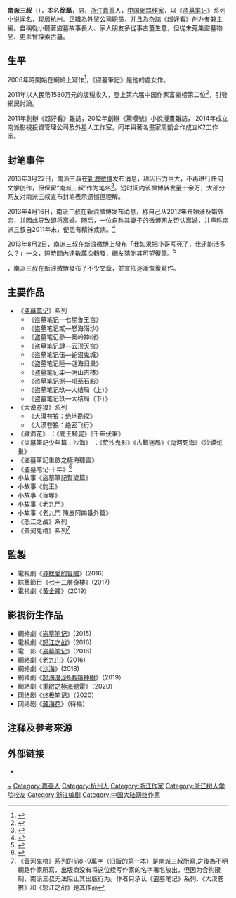 {{Infobox writer 
| name         = 徐磊
| image        = 
| imagesize    = 220px 
| caption      = 
| birthname    = 
| pseudonym    = 南派三叔
| birthdate    = {{Birth date and age|1982|2|20}}
| birthplace   = {{CHN}}[[浙江省|浙江省]][[嘉兴市|嘉兴市]][[嘉善县|嘉善县]]
| deathdate    = 
| deathplace   = 
| residence    = [[浙江|浙江]][[杭州|杭州]]
| occupation   = [[作家|作家]]、[[企业家|企业家]]
| nationality  = {{PRC}}
| ethnicity    = [[汉族|汉族]] 
| citizenship  = 
| education    = 大学
| alma_mater   = [[浙江树人学院|浙江树人学院]]
| period       = 2006年至今 
| genre        = 小說
| subject      = 
| movement     = 
| notableworks = 《[[盜墓筆記|盜墓筆記]]》
| parents      =
| spouse       = 
| partner      = 
| children     = 
| relatives    = 
| influences   = 
| influenced   = 
| awards       ={{Awards|award=第七届中国作家富豪榜·最佳冒险小说奖 |year=2012年 |title=《[[盗墓笔记|盗墓笔记]]》}} 
| signature    = 
| website      ={{url|http://www.motie.com/people/18|南派三叔磨铁中文网个人主页}}
}}
'''南派三叔'''（{{Bd|1982年|2月20日}}），本名'''徐磊'''，男，[[浙江省|浙江]][[嘉善县|嘉善]]人，[[中华人民共和国|中国]][[網路作家|網路作家]]，以《[[盗墓笔记|盗墓笔记]]》系列小说闻名，现居[[杭州|杭州]]。正職為外贸公司职员，并且為杂誌《超好看》创办者兼主編。自稱從小聽著盜墓故事長大、家人朋友多從事古董生意，但從未蒐集盜墓物品、更未曾探索古墓。

== 生平 ==
2006年時開始在網絡上寫作<ref>{{Cite_web|url=http://tieba.bai111du.com/p/109470253?pid=100919835598&cid=0#100919835598|title=回复：七星鲁王宫_鬼吹灯吧_百度贴吧|accessdate=2016-12-06|language=zh-Hans}}{{dead link|date=2017年11月 |bot=InternetArchiveBot |fix-attempted=yes }}</ref>，《盜墓筆記》是他的處女作。

2011年以人民幣1580万元的版税收入，登上第六届中国作家富豪榜第二位<ref>{{cite web|url=http://news.163.com/11/1121/06/7JC564UL0001124J_all.html|title=媒体发布2011第六届中国作家富豪榜|publisher=網易新聞|date=2011-11-21|accessdate=2013-03-28|language=zh-cn|archive-url=https://web.archive.org/web/20111124074320/http://news.163.com/11/1121/06/7JC564UL0001124J_all.html|archive-date=2011-11-24|dead-url=yes}}</ref>，引發網民討論。

2011年創辦《超好看》雜誌，2012年創辦《驚嘆號》小說漫畫雜誌， 2014年成立南派影視投資管理公司及外星人工作室，同年與著名畫家周凱合作成立K2工作室。

== 封笔事件 ==
2013年3月22日，南派三叔在[[新浪微博|新浪微博]]发布消息，称因压力巨大，不再进行任何文学创作，但保留“南派三叔”作为笔名<ref>{{Cite web |url=http://weibo.com/1237869662/zoEfOE5Nq |title=南派三叔於新浪微博上所發表的聲明 |access-date=2013-03-26 |archive-date=2020-04-21 |archive-url=https://web.archive.org/web/20200421030721/https://www.weibo.com/1237869662/zoEfOE5Nq |dead-url=no }}</ref>。短时间内该微博转发量十余万，大部分网友对南派三叔宣布封笔表示遗憾但理解。

2013年4月16日，南派三叔在新浪微博发布消息，称自己从2012年开始涉及婚外恋，并因此导致即将离婚。随后，一位自称其妻子的微博网友否认离婚，并声称南派三叔自2011年末，便患有精神疾病。<ref>{{Cite web |url=http://ent.longhoo.net/2013-04/16/content_10635168.htm |title=南派三叔自爆因出轨而离婚 妻子发声明否认称其精神分裂 |accessdate=2013-04-16 |archive-date=2013-08-30 |archive-url=https://web.archive.org/web/20130830012730/http://ent.longhoo.net/2013-04/16/content_10635168.htm |dead-url=no }}</ref>

2013年8月2日，南派三叔在新浪微博上發布「我如果把小哥写死了，我还能活多久？」一文，短時間內達數萬次轉發，網友猜測其可望復筆。<ref>{{Cite web |url=http://weibo.com/1237869662/A2RvfBNlY |title=南派三叔於新浪微博上所發布的文章 |access-date=2013-08-02 |archive-date=2014-03-08 |archive-url=https://web.archive.org/web/20140308175713/http://www.weibo.com/1237869662/A2RvfBNlY |dead-url=no }}</ref>

{{when|近來}}，南派三叔在新浪微博發布了不少文章，並宣佈逐漸恢復寫作。

== 主要作品 ==
*《[[盗墓笔记|盗墓笔记]]》系列
**《盗墓笔记—七星鲁王宫》
**《盗墓笔记貳—怒海潛沙》
**《盗墓笔记參—秦岭神树》
**《盗墓笔记肆—云顶天宫》
**《盗墓笔记伍—蛇沼鬼城》
**《盗墓笔记陸—谜海归巢》
**《盗墓笔记柒—阴山古楼》
**《盗墓笔记捌—邛笼石影》
**《盗墓笔记玖—大结局（上）》	
**《盗墓笔记玖—大结局（下）》
* 《大漠苍狼》系列
**《大漠苍狼：绝地勘探》	
**《大漠苍狼：绝密飞行》	
*《藏海花》 ：《閻王騎屍》《千年伏筆》
*《盜墓筆記少年篇：沙海》 ：《荒沙鬼影》《古鎮迷局》《鬼河死海》《沙蟒蛇巢》
*《盜墓筆記重啟之極海聽雷》
*《盗墓笔记·十年》<ref>{{Cite web | url = https://book.douban.com/subject/34879746/ | title = 盗墓笔记·十年 | work = 豆瓣 | language = zh-cn | access-date = 2020-11-29 | archive-date = 2020-12-10 | archive-url = https://web.archive.org/web/20201210014354/https://book.douban.com/subject/34879746/ | dead-url = no }}</ref>
*小故事《盜墓筆記賀歲篇》
*小故事《釣王》
*小故事《盲塚》
*小故事《老九門》
*小故事《老九門 陳皮阿四番外篇》
* 《怒江之战》系列
* 《黃河鬼棺》系列<ref>《黃河鬼棺》系列的前8~9萬字（旧版的第一本）是南派三叔所寫,之後為不明網路作家所寫，出版商没有将这位续写作家的名字署名放出，但因为合约限制，南派三叔无法阻止其出版行为。作者只承认《盗墓笔记》系列、《大漠苍狼》和《怒江之战》是其作品</ref>

== 監製 ==
*電視劇《[[尋找愛的冒險|尋找愛的冒險]]》(2016)<!--尋找愛的冒險 不是影視衍生產品,南派三叔沒有寫這本書 -->
*綜藝節目《[[七十二層奇樓|七十二層奇樓]]》(2017)
*電視劇《[[黃金瞳|黃金瞳]]》（2019）

== 影視衍生作品 ==
* 網絡劇《[[盜墓筆記_(電視劇)|盗墓笔记]]》(2015)
* 電視劇《[[怒江之战|怒江之战]]》(2016)
* 電　影《[[盜墓筆記_(電影)|盗墓笔记]]》(2016)
* 網絡劇《[[老九门|老九门]]》(2016)
* 網絡劇《[[沙海_(網絡劇)|沙海]]》(2018)
* 網絡劇《[[怒海潛沙&秦嶺神樹|怒海潛沙&秦嶺神樹]]》（2019）
* 網絡劇《[[重啟之極海聽雷|重啟之極海聽雷]]》（2020）
* 网络剧《[[终极笔记|终极笔记]]》（2020）
* 网络剧《[[藏海花|藏海花]]》（待播）

== 注释及參考來源 ==
{{Reflist|2}}

== 外部链接 ==
* {{Sinaweibo|npss}}

{{中国著名编剧作家}}

{{Normdaten}}
{{DEFAULTSORT:nan pai san shu}}
[[Category:徐姓|~]]
[[Category:嘉善人|Category:嘉善人]]
[[Category:杭州人|Category:杭州人]]
[[Category:浙江作家|Category:浙江作家]]
[[Category:浙江树人学院校友|Category:浙江树人学院校友]]
[[Category:浙江编剧|Category:浙江编剧]]
[[Category:中国大陆网络作家|Category:中国大陆网络作家]]